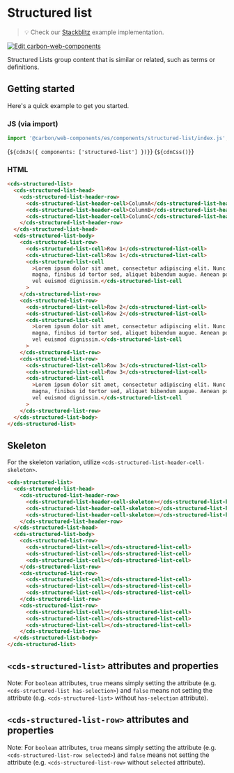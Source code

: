 
<Meta of={StructuredListStories} />

# Structured list

> 💡 Check our
> [Stackblitz](https://stackblitz.com/github/carbon-design-system/carbon-for-ibm-dotcom/tree/main/packages/web-components/examples/stackblitz/basic/components/structured-list)
> example implementation.

[![Edit carbon-web-components](https://developer.stackblitz.com/img/open_in_stackblitz.svg)](https://stackblitz.com/github/carbon-design-system/carbon-for-ibm-dotcom/tree/main/packages/carbon-web-components/examples/stackblitz/basic/components/structured-list)

Structured Lists group content that is similar or related, such as terms or
definitions.

## Getting started

Here's a quick example to get you started.

### JS (via import)

```javascript
import '@carbon/web-components/es/components/structured-list/index.js';
```

<Markdown>{`${cdnJs({ components: ['structured-list'] })}`}</Markdown>
<Markdown>{`${cdnCss()}`}</Markdown>

### HTML

```html
<cds-structured-list>
  <cds-structured-list-head>
    <cds-structured-list-header-row>
      <cds-structured-list-header-cell>ColumnA</cds-structured-list-header-cell>
      <cds-structured-list-header-cell>ColumnB</cds-structured-list-header-cell>
      <cds-structured-list-header-cell>ColumnC</cds-structured-list-header-cell>
    </cds-structured-list-header-row>
  </cds-structured-list-head>
  <cds-structured-list-body>
    <cds-structured-list-row>
      <cds-structured-list-cell>Row 1</cds-structured-list-cell>
      <cds-structured-list-cell>Row 1</cds-structured-list-cell>
      <cds-structured-list-cell
        >Lorem ipsum dolor sit amet, consectetur adipiscing elit. Nunc dui
        magna, finibus id tortor sed, aliquet bibendum augue. Aenean posuere sem
        vel euismod dignissim.</cds-structured-list-cell
      >
    </cds-structured-list-row>
    <cds-structured-list-row>
      <cds-structured-list-cell>Row 2</cds-structured-list-cell>
      <cds-structured-list-cell>Row 2</cds-structured-list-cell>
      <cds-structured-list-cell
        >Lorem ipsum dolor sit amet, consectetur adipiscing elit. Nunc dui
        magna, finibus id tortor sed, aliquet bibendum augue. Aenean posuere sem
        vel euismod dignissim.</cds-structured-list-cell
      >
    </cds-structured-list-row>
    <cds-structured-list-row>
      <cds-structured-list-cell>Row 3</cds-structured-list-cell>
      <cds-structured-list-cell>Row 3</cds-structured-list-cell>
      <cds-structured-list-cell
        >Lorem ipsum dolor sit amet, consectetur adipiscing elit. Nunc dui
        magna, finibus id tortor sed, aliquet bibendum augue. Aenean posuere sem
        vel euismod dignissim.</cds-structured-list-cell
      >
    </cds-structured-list-row>
  </cds-structured-list-body>
</cds-structured-list>
```

## Skeleton

For the skeleton variation, utilize
`<cds-structured-list-header-cell-skeleton>`.

```html
<cds-structured-list>
  <cds-structured-list-head>
    <cds-structured-list-header-row>
      <cds-structured-list-header-cell-skeleton></cds-structured-list-header-cell-skeleton>
      <cds-structured-list-header-cell-skeleton></cds-structured-list-header-cell-skeleton>
      <cds-structured-list-header-cell-skeleton></cds-structured-list-header-cell-skeleton>
    </cds-structured-list-header-row>
  </cds-structured-list-head>
  <cds-structured-list-body>
    <cds-structured-list-row>
      <cds-structured-list-cell></cds-structured-list-cell>
      <cds-structured-list-cell></cds-structured-list-cell>
      <cds-structured-list-cell></cds-structured-list-cell>
    </cds-structured-list-row>
    <cds-structured-list-row>
      <cds-structured-list-cell></cds-structured-list-cell>
      <cds-structured-list-cell></cds-structured-list-cell>
      <cds-structured-list-cell></cds-structured-list-cell>
    </cds-structured-list-row>
    <cds-structured-list-row>
      <cds-structured-list-cell></cds-structured-list-cell>
      <cds-structured-list-cell></cds-structured-list-cell>
      <cds-structured-list-cell></cds-structured-list-cell>
    </cds-structured-list-row>
  </cds-structured-list-body>
</cds-structured-list>
```

## `<cds-structured-list>` attributes and properties

Note: For `boolean` attributes, `true` means simply setting the attribute (e.g.
`<cds-structured-list has-selection>`) and `false` means not setting the
attribute (e.g. `<cds-structured-list>` without `has-selection` attribute).

<ArgTypes of="cds-structured-list" />

## `<cds-structured-list-row>` attributes and properties

Note: For `boolean` attributes, `true` means simply setting the attribute (e.g.
`<cds-structured-list-row selected>`) and `false` means not setting the
attribute (e.g. `<cds-structured-list-row>` without `selected` attribute).

<ArgTypes of="cds-structured-list-row" />
